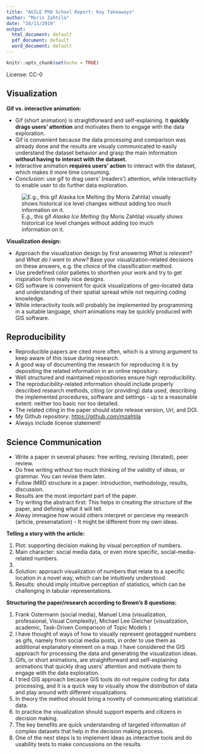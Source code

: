 ```yaml
---
title: "AGILE PhD School Report: Key Takeaways"
author: "Moris Zahtila"
date: "28/11/2019"
output:
  html_document: default
  pdf_document: default
  word_document: default
---
```


```r
knitr::opts_chunk$set(echo = TRUE)
```

License: CC-0


## Visualization
**Gif vs. interactive animation:**

- Gif (short animation) is straightforward and self-explaining. It **quickly drags users' attention** and motivates them to engage with the data exploration.
- Gif is convenient because the data processing and comparison was already done and the results are visualy communicated to easily understand the dataset behavior and grasp the main information **without having to interact with the dataset.**
- Interactive animation **requires users' action** to interact with the dataset, which makes it more time consuming.
- _Conclusion:_ use gif to drag users' (readers') attention, while interactivity to enable user to do further data exploration.

![E.g., this gif _Alaska Ice Melting_ (by Moris Zahtila) visually shows historical ice level changes without adding too much information on it.](alaska_ice_melt.gif)

**Visualization design:**

- Approach the visualization design by first answering _What is relevant?_ and _What do I want to show?_ Base your visualization-related decisions on these answers, e.g. the choice of the classification method.
- Use predefined color palletes to shorthen your work and try to get inspiration from really nice designs.
- GIS software is convenient for quick visualizations of geo-located data and understanding of their spatial spread while not requiring coding knowledge.
- While interactivity tools will probably be implemented by programming in a suitable language, short animations may be quickly produced with GIS software.

## Reproducibility

- Reproducible papers are cited more often, which is a strong argument to keep aware of this issue during research.
- A good way of documenting the research for reproducing it is by depositing the related information in an online repository.
- Well structured and maintained repositiories ensure high reproducibility.
- The reproducibility-related information should include properly described research methods, citing (or providing) data used, describing the implemented procedures, software and settings - up to a reasonable extent: neither too basic nor too detailed.
- The related citing in the paper should  state release version, Url, and DOI.
- My Github repository: <https://github.com/mzahtila>
- Always include license statement!

## Science Communication

- Write a paper in several phases: free writing, revising (iterated), peer review.
- Do free writing without too much thinking of the validity of ideas, or grammar. You can revise them later.
- Follow IMRD structure in a paper: introduction, methodology, results, discussion.
- Results are the most important part of the paper.
- Try writing the abstract first: This helps in creating the structure of the paper, and defining what it will tell.
- Alway immagine how would others interpret or percieve my research (article, presenatation) - It might be different from my own ideas.


**Telling a story with the article:**

1.	Plot: supporting decision making by visual perception of numbers.
2.	Main character: social media data, or even more specific, social-media-related numbers.
3.	
4.	Solution: approach visualization of numbers that relate to a specific location in a novel way, which can be intuitively understood.
5.	Results: should imply intuitive perception of statistics, which can be challenging in tabular representations.


**Structuring the paper/research according to Brown’s 8 questions:**

1.	Frank Ostermann (social media), Manuel Lima (visualization, professional, Visual Complexity), Michael Lee Gleicher (visualization, academic, Task-Driven Comparison of Topic Models )
2.	I have thought of ways of how to visually represent geotagged numbers as gifs, namely from social media posts, in order to use them as additional explanatory element on a map. I have considered the GIS approach for processing the data and generating the visualization ideas.
3.	Gifs, or short animations, are straightforward and self-explaining animations that quickly drag users’ attention and motivate them to engage with the data exploration. 
4.	I tried GIS approach because GIS tools do not require coding for data processing, and it is a quick way to visually show the distribution of data and play around with different visualizations.
5.	In theory the method should bring a novelty of communicating statistical data.
6.	In practice the visualization should support experts and citizens in decision making.
7.	The key benefits are quick understanding of targeted information of complex datasets that help in the decision making process.
8.	One of the next steps is to implement ideas as interactive tools and do usability tests to make concussions on the results.
